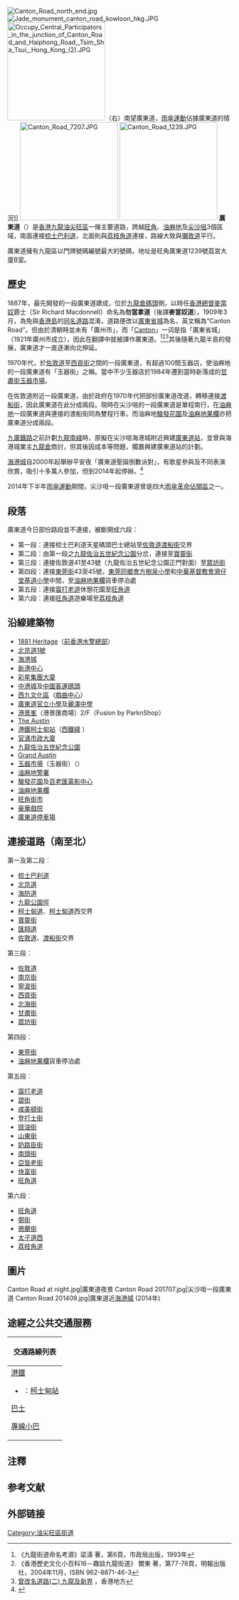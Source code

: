 {{NOT|广东省}}
{{他用
|subject=一條香港道路
|other=[[元朝|元朝]]的行政区
|广东道宣慰司
}}
{{coord|22|18|33.0948|N|114|10|7.7808|E|display=title}}
{{Infobox Hong Kong Road
| 中文街道名稱 = 廣東道
| 英文街道名稱 = Canton Road
| 圖片 = Image:Canton Road Night View 201205.jpg
| 圖片說明 = 廣東道近海港城
| 隸屬幹線 =
| 路段總長度 = 3.35
| 車速限制 =
| 行車線數量 = 4
| 所在地區 = {{HKG}}[[九龍|九龍]][[油尖旺區|油尖旺區]]
| 起點 = [[尖沙咀|尖沙咀]][[梳士巴利道|梳士巴利道]]
| 終點 = [[旺角|旺角]][[荔枝角道|荔枝角道]]
| 道路命名日期 = 1909年3月
| 命名文件 =
| 道路動工日期 = 1887年
| 道路興建計劃 =
| 道路舊名資料 = 麥當奴道
| 通車日期 =
| 收費 =
}}
[[File:Canton_Road_north_end.jpg|thumb]]
[[File:Jade_monument_canton_road_kowloon_hkg.JPG|thumb]]
[[File:Occupy_Central_Participators_in_the_junction_of_Canton_Road_and_Haiphong_Road,_Tsim_Sha_Tsui,_Hong_Kong_(2).JPG|220px]]（右）南望廣東道，[[雨傘運動|雨傘運動]]佔據廣東道的情況]]
[[File:Canton_Road_7207.JPG|220px]]
[[File:Canton_Road_1239.JPG|220px]]
'''廣東道'''（{{lang-en|Canton Road}}）是[[香港|香港]][[九龍|九龍]][[油尖旺區|油尖旺區]]一條主要道路，跨越[[旺角|旺角]]、[[油麻地|油麻地]]及[[尖沙咀|尖沙咀]]3個區域，南面連接[[梳士巴利道|梳士巴利道]]，北面則與[[荔枝角道|荔枝角道]]連接，路線大致與[[彌敦道|彌敦道]]平行。

廣東道擁有九龍區以門牌號碼編號最大的號碼，地址是旺角廣東道1239號荔宮大廈B室。

==歷史==
1887年，最先開發的一段廣東道建成，位於[[九龍倉碼頭|九龍倉碼頭]]側，以時任[[香港總督|香港總督]][[麥當奴|麥當奴]]爵士（Sir Richard Macdonnell）命名為'''勿當拿道'''（後譯'''麥當奴道'''）。1909年3月，為免與[[香港島|香港島]]的[[麥當勞道|同名道路]]混淆，道路便改以[[廣州|廣東省城]]為名，英文稱為“Canton Road”。但由於清朝時並未有「廣州市」，而「[[广州地名|Canton]]」一词是指「廣東省城」（1921年廣州市成立），因此在翻譯中就被譯作廣東道。{{noteTag|1=Canton 一詞應解作廣州而非廣東，有關解釋詳見條目「[[坎頓|坎頓]]」}}<ref>《九龍街道命名考源》梁濤 著，第6頁，市政局出版，1993年</ref><ref>《香港歷史文化小百科16－趣談九龍街道》 爾東 著，第77-78頁，明報出版社，2004年11月，ISBN 962-8871-46-3</ref><ref>[http://www.hk-place.com/view.php?id=358 曾改名道路(二) 九龍及新界] {{Wayback|url=http://www.hk-place.com/view.php?id=358 |date=20101123164219 }}，香港地方</ref>其後隨著九龍半島的發展，廣東道才一直逐漸向北伸延。

1970年代，於[[佐敦道|佐敦道]]至[[西貢街|西貢街]]之間的一段廣東道，有超過100間玉器店，使油麻地的一段廣東道有「玉器街」之稱。當中不少玉器店於1984年遷到當時新落成的[[甘肅街|甘肅街]][[玉器市場|玉器市場]]。

在佐敦道附近一段廣東道，由於政府在1970年代把部份廣東道改道，轉移連接[[渡船街_(香港)|渡船街]]，因此廣東道在此分成兩段。現時在尖沙咀的一段廣東道是單程南行，在[[油麻地|油麻地]]一段廣東道與連接的渡船街同為雙程行車。而油麻地[[駿發花園|駿發花園]]及[[油麻地果欄|油麻地果欄]]亦把廣東道分成兩段。

[[九廣鐵路|九廣鐵路]]之前計劃[[九龍南綫|九龍南綫]]時，原擬在尖沙咀海港城附近興建[[廣東道站|廣東道站]]，並曾與海港城業主[[九龍倉|九龍倉]]商討，但其後因成本等問題，擱置興建廣東道站的計劃。

[[海港城|海港城]]自2000年起舉辦平安夜「廣東道聖誕倒數派對」，有歌星參與及不同表演欣賞，吸引十多萬人參加，但到2014年起停辦。<ref>{{cite news|title=【專題籽】港式平安夜倒數　老外𢱑晒頭|url=https://hk.lifestyle.appledaily.com/lifestyle/special/daily/article/20151223/19422020|accessdate=2018-02-04|publisher=蘋果日報|date=2015-12-23|archive-date=2019-08-13|archive-url=https://web.archive.org/web/20190813081024/https://hk.lifestyle.appledaily.com/lifestyle/special/daily/article/20151223/19422020}}</ref>

2014年下半年[[雨傘運動|雨傘運動]]期間，尖沙咀一段廣東道曾是四大[[雨傘革命佔領區|雨傘革命佔領區]]之一。

==段落==
廣東道今日部份路段並不連接，被斷開成六段：
*第一段：連接梳士巴利道天星碼頭巴士總站至[[佐敦道|佐敦道]][[渡船街_(香港)|渡船街]]交界
*第二段：由第一段之[[九龍佐治五世紀念公園|九龍佐治五世紀念公園]]分岔，連接至[[寶靈街|寶靈街]]
*第三段：連接佐敦道41至43號（九龍佐治五世紀念公園正門對面）至[[眾坊街|眾坊街]]
*第四段：連接[[東莞街|東莞街]]43至45號，[[東莞同鄉會方樹泉小學|東莞同鄉會方樹泉小學]]和[[中華基督教會灣仔堂基道小學|中華基督教會灣仔堂基道小學]]中間，至[[油麻地果欄|油麻地果欄]]貨車停泊處
*第五段：連接[[窩打老道|窩打老道]]休憩花園至[[旺角道|旺角道]]
*第六段︰連接[[旺角道|旺角道]]遊樂場至[[荔枝角道|荔枝角道]]

==沿線建築物==
*[[1881_Heritage|1881 Heritage]]（[[前香港水警總部|前香港水警總部]]）
*[[北京道1號|北京道1號]]
*[[海港城|海港城]]
*[[新港中心|新港中心]]
*[[彩星集團大廈|彩星集團大廈]]
*[[中港城|中港城]]及[[中國客運碼頭|中國客運碼頭]]
*[[西九文化區|西九文化區]]（[[戲曲中心|戲曲中心]]）
*[[廣東道官立小學|廣東道官立小學]]及[[麗澤中學|麗澤中學]]
*[[港景峯|港景峯]]（港景匯商場）2/F（Fusion by ParknShop）
*[[The_Austin|The Austin]]
*[[港鐵|港鐵]][[柯士甸站|柯士甸站]]（[[西鐵綫|西鐵綫]]<!--[[屯馬綫|屯馬綫]]-->）
*[[官涌市政大廈|官涌市政大廈]]
*[[九龍佐治五世紀念公園|九龍佐治五世紀念公園]]
*[[The_Austin|Grand Austin]]
*[[甘肅街玉器市場|玉器市場]]（玉器街）{{lang-en|Kansu Street Jade Market}}（{{lang-en|Jade Street}}）
*[[油麻地警署|油麻地警署]]
*[[駿發花園|駿發花園]]及[[百老匯電影中心|百老匯電影中心]]
*[[油麻地果欄|油麻地果欄]]
*[[旺角街市|旺角街市]]
*[[豪華戲院|豪華戲院]]
*[[廣東道停車場|廣東道停車場]]

== 連接道路（南至北） ==
第一及第二段︰

* [[梳士巴利道|梳士巴利道]]
* [[北京道|北京道]]
* [[海防道|海防道]]
* [[九龍公園徑|九龍公園徑]]
* [[柯士甸道|柯士甸道]]、[[柯士甸道|柯士甸道]]西交界
* [[寶靈街|寶靈街]]
* [[匯翔道|匯翔道]]
* [[佐敦道|佐敦道]]、[[渡船街_(香港)|渡船街]]交界

第三段︰

* [[佐敦道|佐敦道]]
* [[南京街_(香港)|南京街]]
* [[寧波街|寧波街]]
* [[西貢街|西貢街]]
* [[北海街|北海街]]
* [[甘肅街|甘肅街]]
* [[眾坊街|眾坊街]]

第四段︰

* [[東莞街|東莞街]]
* [[油麻地果欄|油麻地果欄]]貨車停泊處

第五段︰

* [[窩打老道|窩打老道]]
* [[碧街|碧街]]
* [[咸美頓街|咸美頓街]]
* [[登打士街_(香港)|登打士街]]
* [[豉油街|豉油街]]
* [[山東街|山東街]]
* [[奶路臣街|奶路臣街]]
* [[南頭街|南頭街]]
* [[亞皆老街|亞皆老街]]
* [[快富街|快富街]]
* [[旺角道|旺角道]]

第六段︰

* [[旺角道|旺角道]]
* [[弼街|弼街]]
* [[鴉蘭街|鴉蘭街]]
* [[太子道|太子道西]]
* [[荔枝角道|荔枝角道]]

==圖片==
<gallery mode=packed heights=150px style="text-align:left">
Canton Road at night.jpg|廣東道夜景
Canton Road 201707.jpg|尖沙咀一段廣東道
Canton Road 201409.jpg|廣東道近[[海港城|海港城]] (2014年)
</gallery>

==途經之公共交通服務==
{| class="mw-collapsible mw-collapsed wikitable" style="background:white; margin: 0 auto; width: auto;"  
! 交通路線列表
|-
|
;[[港鐵|港鐵]]
*{{港鐵路線標誌|TML}}：[[柯士甸站|柯士甸站]]
;[[香港巴士|巴士]]
{{九龍新界巴士簡單列表|3C|3X|12|12P|14|20A|203C|215P|215X|238P|238X|260X|261B|268B|269B|271|271B|271P|271X|281A|296D}}{{過海隧道巴士簡單列表|110|914|914X|973|H1}}
{{大嶼山巴士簡單列表|E21X}}
;[[香港小巴|專線小巴]]
{{九龍專線小巴簡單列表|3|74|74S|77M|78}}
|}

==注釋==
{{noteFoot}}

== 参考文献 ==
{{Reflist}}

== 外部链接 ==
{{Commonscat-inline|Canton Road}}

[[Category:油尖旺區街道|Category:油尖旺區街道]]